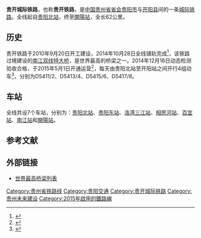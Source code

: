 {{Infobox rail system-route
|rail_name=贵开城际铁路
|other_name=
|name_bgcolor=
|banner_color=#12395c
|sec_banner_color=
|logo_filename=
|image_width=
|logo_bgcolor=
|logo_note=
|system_map=Guiyang-Kaiyang Railroad.svg
|mapimage_width=300px
|map_bgcolor=
|locale={{PRC}}
|service_type= 高速铁路
|start= [[贵阳北站|贵阳北站]]、[[开阳站_(贵州省)|開陽站]]
|begin_operation=2015年5月1日
|end_operation=
|operation_note=
|system_length= 62公里
|length_in_operation= 62公里
|total_length=
|line_title=线路
|lines= 2（[[双线铁路|复线铁路]]）
|stations=6个
|route_title= 线路
|standard= [[客运专线|客运专线]][[城际铁路|城际铁路]]
|main_stations= [[贵阳北站|贵阳北站]]、[[贵阳东站|贵阳东站]]、[[开阳站_(贵州省)|開陽站]]
|ridership=
|fleet_size=  
|max_speed=160-200公里/小时
|track_gauge=1435mm（[[标准轨|标准轨]]）
|distance_between_mainlines=5.0m
|min_radius= 一般路段9000m，困难路段7000m
|max_grade= 20‰
|block_signal= 自动闭塞
|electrified=[[接触网供电|接触网供电]]：50Hz 25,000V
|engine=
|depot= 
|operator= [[成都铁路局|成都铁路局]]
|franchise=
|hq=
|key_person=
|website=
|route_map={{贵开城际铁路RDT}}
}}

'''贵开城际铁路'''，也称'''贵开铁路'''，是[[中国|中国]][[贵州省|贵州省]][[首府|省会]][[贵阳市|贵阳市]]与[[开阳县|开阳县]]间的一条[[城际铁路|城际铁路]]。全线起自[[贵阳北站|贵阳北站]]，终至[[开阳站_(贵州省)|開陽站]]，全长62公里。

==历史==
贵开铁路于2010年9月20日开工建设，2014年10月28日全线铺轨完成<ref>{{Cite web |url=http://news.china.com.cn/live/2014-10/30/content_29557221.htm |title=贵开城际铁路全线贯通 预计年底开通营运 |access-date=2015-03-17 |archive-date=2016-03-05 |archive-url=https://web.archive.org/web/20160305030504/http://news.china.com.cn/live/2014-10/30/content_29557221.htm |dead-url=no }}</ref>，该铁路过境建设的[[南江双线特大桥|南江双线特大桥]]，是世界最高的桥梁之一。2014年12月16日动态检测验收合格，于2015年5月1日开通运营<ref>{{cite news|url=http://www.gz.chinanews.com/content/2015/05-01/51807.shtml|title=贵州省首条城际客运专线贵开铁路正式开通|publisher=中新网}}{{Dead link}}</ref>，每天由贵阳北站至开阳站之间开行4组动车<ref>{{Cite web |url=http://www.gywb.cn/content/2015-03/15/content_2622174.htm |title=贵开城际铁路开行车次确定 每天4对动车往返 |access-date=2015-03-17 |archive-date=2019-06-09 |archive-url=https://web.archive.org/web/20190609200424/http://www.gywb.cn/content/2015-03/15/content_2622174.htm |dead-url=no }}</ref>，分别为D5411/2、D5413/4、D5415/6、D5417/8。

==车站==
全线共设7个车站，分别为：[[贵阳北站|贵阳北站]]、[[贵阳东站|贵阳东站]]、[[洛湾三江站|洛湾三江站]]、[[相思河站|相思河站]]、[[百宜站|百宜站]]、[[南江站|南江站]]和[[开阳站_(贵州省)|開陽站]]。

==参考文献==
{{reflist}}
==外部链接==
*[[世界最高桥梁列表|世界最高桥梁列表]]

{{贵开城际铁路|nocat}}
{{贵州省铁路}}
[[Category:贵州省铁路线|Category:贵州省铁路线]]
[[Category:贵阳交通|Category:贵阳交通]]
[[Category:贵开城际铁路|Category:贵开城际铁路]]
[[Category:贵州未来建设|Category:贵州未来建设]]
[[Category:2015年啟用的鐵路線|Category:2015年啟用的鐵路線]]